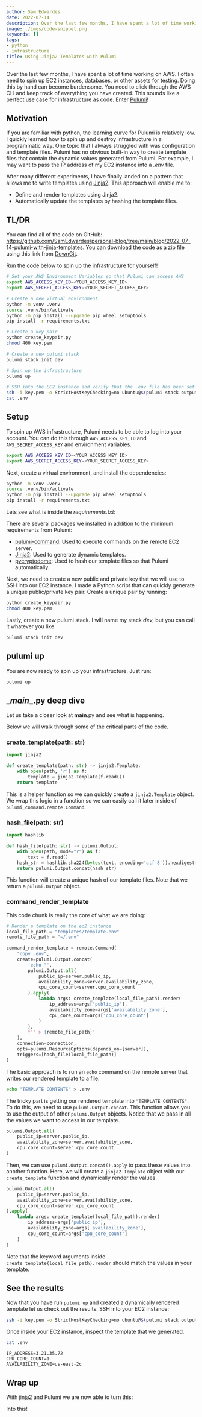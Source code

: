 ```yaml
---
author: Sam Edwardes
date: 2022-07-14
description: Over the last few months, I have spent a lot of time working on AWS. I often need to spin up EC2 instances, databases, or other assets for testing. Doing this by hand can become burdensome. You need to click through the AWS CLI and keep track of everything you have created. This sounds like a perfect use case for infrastructure as code. Enter Pulumi!
image: ./imgs/code-snippet.png
keywords: []
tags:
- python
- infrastructure
title: Using Jinja2 Templates with Pulumi
---
```



Over the last few months, I have spent a lot of time working on AWS. I often need to spin up EC2 instances, databases, or other assets for testing. Doing this by hand can become burdensome. You need to click through the AWS CLI and keep track of everything you have created. This sounds like a perfect use case for infrastructure as code. Enter [Pulumi](https://www.pulumi.com)!

## Motivation

If you are familiar with python, the learning curve for Pulumi is relatively low. I quickly learned how to spin up and destroy infrastructure in a programmatic way. One topic that I always struggled with was configuration and template files. Pulumi has no obvious built-in way to create template files that contain the dynamic values generated from Pulumi. For example, I may want to pass the IP address of my EC2 instance into a *.env* file.

After many different experiments, I have finally landed on a pattern that allows me to write templates using [Jinja2](https://jinja.palletsprojects.com/en/3.0.x/). This approach will enable me to:

- Define and render templates using Jinja2.
- Automatically update the templates by hashing the template files.

## TL/DR

You can find all of the code on GitHub: https://github.com/SamEdwardes/personal-blog/tree/main/blog/2022-07-14-pulumi-with-jinja-templates. You can download the code as a zip file using this link from [DownGit](https://minhaskamal.github.io/DownGit/#/home?url=https://github.com/SamEdwardes/personal-blog/tree/main/blog/2022-07-14-pulumi-with-jinja-templates).

Run the code below to spin up the infrastructure for yourself!


```bash
# Set your AWS Environment Variables so that Pulumi can access AWS
export AWS_ACCESS_KEY_ID=<YOUR_ACCESS_KEY_ID>
export AWS_SECRET_ACCESS_KEY=<YOUR_SECRET_ACCESS_KEY>

# Create a new virtual environment
python -m venv .venv
source .venv/bin/activate
python -m pip install --upgrade pip wheel setuptools
pip install -r requirements.txt

# Create a key pair
python create_keypair.py
chmod 400 key.pem

# Create a new pulumi stack
pulumi stack init dev

# Spin up the infrastructure
pulumi up

# SSH into the EC2 instance and verify that the .env file has been set
ssh -i key.pem -o StrictHostKeyChecking=no ubuntu@$(pulumi stack output server_public_dns)
cat .env
```

## Setup

To spin up AWS infrastructure, Pulumi needs to be able to log into your account. You can do this through `AWS_ACCESS_KEY_ID` and `AWS_SECRET_ACCESS_KEY` and environment variables.

```bash
export AWS_ACCESS_KEY_ID=<YOUR_ACCESS_KEY_ID>
export AWS_SECRET_ACCESS_KEY=<YOUR_SECRET_ACCESS_KEY>
```

Next, create a virtual environment, and install the dependencies:

```bash
python -m venv .venv
source .venv/bin/activate
python -m pip install --upgrade pip wheel setuptools
pip install -r requirements.txt
```

Lets see what is inside the *requirements.txt*:

<LocalCodeChunk lang="bash" src="src/content/blog/2022-07-14-pulumi-with-jinja-templates/_example-project/requirements.txt"/>

There are several packages we installed in addition to the minimum requirements from Pulumi:

- [pulumi-command](https://www.pulumi.com/registry/packages/command/): Used to execute commands on the remote EC2 server.
- [Jinja2](https://jinja.palletsprojects.com/en/3.0.x/): Used to generate dynamic templates.
- [pycryptodome](https://www.pycryptodome.org): Used to hash our template files so that Pulumi automatically.

Next, we need to create a new public and private key that we will use to SSH into our EC2 instance. I made a Python script that can quickly generate a unique public/private key pair. Create a unique pair by running:


```bash
python create_keypair.py
chmod 400 key.pem
```

<Collapse title="Expand to see create_keypair.py">
    <LocalCodeChunk lang="bash" src="src/content/blog/2022-07-14-pulumi-with-jinja-templates/_example-project/create_keypair.py"/>
</Collapse>

Lastly, create a new pulumi stack. I will name my stack *dev*, but you can call it whatever you like.

```bash
pulumi stack init dev
```

## pulumi up


You are now ready to spin up your infrastructure. Just run:

```bash
pulumi up
```

## \__main__.py deep dive

Let us take a closer look at __main__.py and see what is happening.

<Collapse title="Expand to see __main__.py">
    <LocalCodeChunk lang="bash" src="src/content/blog/2022-07-14-pulumi-with-jinja-templates/_example-project/__main__.py"/>
</Collapse>

Below we will walk through some of the critical parts of the code.

### create_template(path: str)

```python
import jinja2

def create_template(path: str) -> jinja2.Template:
    with open(path, 'r') as f:
        template = jinja2.Template(f.read())
    return template
```

This is a helper function so we can quickly create a `jinja2.Template` object. We wrap this logic in a function so we can easily call it later inside of `pulumi_command.remote.Command`.

### hash_file(path: str)

```python
import hashlib

def hash_file(path: str) -> pulumi.Output:
    with open(path, mode="r") as f:
        text = f.read()
    hash_str = hashlib.sha224(bytes(text, encoding='utf-8')).hexdigest()
    return pulumi.Output.concat(hash_str)
```

This function will create a unique hash of our template files. Note that we return a `pulumi.Output` object.

### command_render_template

This code chunk is really the core of what we are doing:

```python
# Render a template on the ec2 instance
local_file_path = "templates/template.env"
remote_file_path = "~/.env"

command_render_template = remote.Command(
    "copy .env",
    create=pulumi.Output.concat(
        'echo "',
        pulumi.Output.all(
            public_ip=server.public_ip,
            availability_zone=server.availability_zone,
            cpu_core_count=server.cpu_core_count
        ).apply(
            lambda args: create_template(local_file_path).render(
                ip_address=args['public_ip'],
                availability_zone=args['availability_zone'],
                cpu_core_count=args['cpu_core_count']
            )
        ),
        f'" > {remote_file_path}'
    ),
    connection=connection,
    opts=pulumi.ResourceOptions(depends_on=[server]),
    triggers=[hash_file(local_file_path)]
)
```

The basic approach is to run an `echo` command on the remote server that writes our rendered template to a file.

```bash
echo "TEMPLATE CONTENTS" > .env
```

The tricky part is getting our rendered template into `"TEMPLATE CONTENTS"`. To do this, we need to use `pulumi.Output.concat`. This function allows you to use the output of other `pulumi.Output` objects. Notice that we pass in all the values we want to access in our template.

```python
pulumi.Output.all(
    public_ip=server.public_ip,
    availability_zone=server.availability_zone,
    cpu_core_count=server.cpu_core_count
)
```

Then, we can use `pulumi.Output.concat().apply` to pass these values into another function. Here, we will create a `jinja2.Template` object with our `create_template` function and dynamically render the values.

```python
pulumi.Output.all(
    public_ip=server.public_ip,
    availability_zone=server.availability_zone,
    cpu_core_count=server.cpu_core_count
).apply(
    lambda args: create_template(local_file_path).render(
        ip_address=args['public_ip'],
        availability_zone=args['availability_zone'],
        cpu_core_count=args['cpu_core_count']
    )
)
```

Note that the keyword arguments inside `create_template(local_file_path).render` should match the values in your template.


<LocalCodeChunk lang="bash" src="src/content/blog/2022-07-14-pulumi-with-jinja-templates/_example-project/templates/template.env" />

## See the results

Now that you have run `pulumi up` and created a dynamically rendered template let us check out the results. SSH into your EC2 instance:

```bash
ssh -i key.pem -o StrictHostKeyChecking=no ubuntu@$(pulumi stack output server_public_dns)
```

Once inside your EC2 instance, inspect the template that we generated.


```bash
cat .env
```

```
IP_ADDRESS=3.21.35.72
CPU_CORE_COUNT=1
AVAILABILITY_ZONE=us-east-2c
```

## Wrap up

With jinja2 and Pulumi we are now able to turn this:

<LocalCodeChunk lang="bash" src="src/content/blog/2022-07-14-pulumi-with-jinja-templates/_example-project/templates/template.env" />

Into this!

<LocalCodeChunk lang="bash" src="src/content/blog/2022-07-14-pulumi-with-jinja-templates/_example-project/.envout" />
